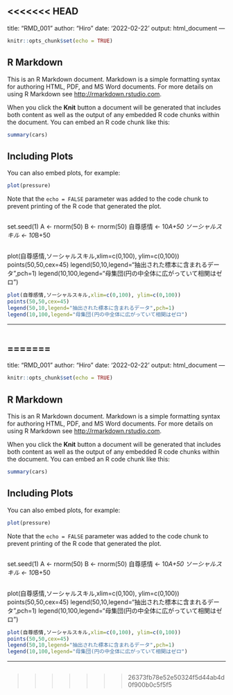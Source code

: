 <<<<<<< HEAD
---
title: "RMD_001"
author: "Hiro"
date: '2022-02-22'
output: html_document
---

```r
knitr::opts_chunk$set(echo = TRUE)
```

## R Markdown

This is an R Markdown document. Markdown is a simple formatting syntax for authoring HTML, PDF, and MS Word documents. For more details on using R Markdown see <http://rmarkdown.rstudio.com>.

When you click the **Knit** button a document will be generated that includes both content as well as the output of any embedded R code chunks within the document. You can embed an R code chunk like this:

```r
summary(cars)
```

## Including Plots

You can also embed plots, for example:

```r
plot(pressure)
```

Note that the `echo = FALSE` parameter was added to the code chunk to prevent printing of the R code that generated the plot.

```r
```
set.seed(1)
A <- rnorm(50)
B <- rnorm(50)
自尊感情 <- 10*A+50
ソーシャルスキル <- 10*B+50
```r

```
plot(自尊感情,ソーシャルスキル,xlim=c(0,100), ylim=c(0,100))
points(50,50,cex=45)
legend(50,10,legend="抽出された標本に含まれるデータ",pch=1)
legend(10,100,legend="母集団(円の中全体に広がっていて相関はゼロ")
```r
plot(自尊感情,ソーシャルスキル,xlim=c(0,100), ylim=c(0,100))
points(50,50,cex=45)
legend(50,10,legend="抽出された標本に含まれるデータ",pch=1)
legend(10,100,legend="母集団(円の中全体に広がっていて相関はゼロ")
```
---

```r
```

=======
---
title: "RMD_001"
author: "Hiro"
date: '2022-02-22'
output: html_document
---

```r
knitr::opts_chunk$set(echo = TRUE)
```

## R Markdown

This is an R Markdown document. Markdown is a simple formatting syntax for authoring HTML, PDF, and MS Word documents. For more details on using R Markdown see <http://rmarkdown.rstudio.com>.

When you click the **Knit** button a document will be generated that includes both content as well as the output of any embedded R code chunks within the document. You can embed an R code chunk like this:

```r
summary(cars)
```

## Including Plots

You can also embed plots, for example:

```r
plot(pressure)
```

Note that the `echo = FALSE` parameter was added to the code chunk to prevent printing of the R code that generated the plot.

```r
```
set.seed(1)
A <- rnorm(50)
B <- rnorm(50)
自尊感情 <- 10*A+50
ソーシャルスキル <- 10*B+50
```r

```
plot(自尊感情,ソーシャルスキル,xlim=c(0,100), ylim=c(0,100))
points(50,50,cex=45)
legend(50,10,legend="抽出された標本に含まれるデータ",pch=1)
legend(10,100,legend="母集団(円の中全体に広がっていて相関はゼロ")
```r
plot(自尊感情,ソーシャルスキル,xlim=c(0,100), ylim=c(0,100))
points(50,50,cex=45)
legend(50,10,legend="抽出された標本に含まれるデータ",pch=1)
legend(10,100,legend="母集団(円の中全体に広がっていて相関はゼロ")
```
---

```r
```

>>>>>>> 26373fb78e52e50324f5d44ab4d0f900b0c5f5f5
